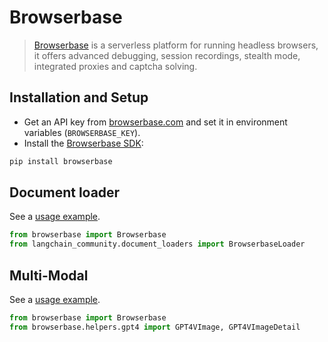 # Browserbase

>[Browserbase](https://browserbase.com) is a serverless platform for running headless browsers, it offers advanced debugging, session recordings, stealth mode, integrated proxies and captcha solving.

## Installation and Setup

- Get an API key from [browserbase.com](https://browserbase.com) and set it in environment variables (`BROWSERBASE_KEY`).
- Install the [Browserbase SDK](http://github.com/browserbase/python-sdk):

```python
pip install browserbase
```

## Document loader

See a [usage example](/docs/integrations/document_loaders/browserbase).

```python
from browserbase import Browserbase
from langchain_community.document_loaders import BrowserbaseLoader
```

## Multi-Modal

See a [usage example](/docs/integrations/document_loaders/browserbase).

```python
from browserbase import Browserbase
from browserbase.helpers.gpt4 import GPT4VImage, GPT4VImageDetail
```
